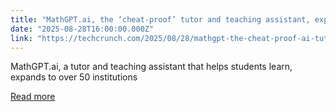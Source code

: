 ```yaml
---
title: "MathGPT.ai, the ‘cheat-proof’ tutor and teaching assistant, expands to over 50 institutions"
date: "2025-08-28T16:00:00.000Z"
link: "https://techcrunch.com/2025/08/28/mathgpt-the-cheat-proof-ai-tutor-and-teaching-assistant-expands-to-over-50-institutions/"
---
```


MathGPT.ai, a tutor and teaching assistant that helps students learn, expands to over 50 institutions 

[Read more](https://techcrunch.com/2025/08/28/mathgpt-the-cheat-proof-ai-tutor-and-teaching-assistant-expands-to-over-50-institutions/)
